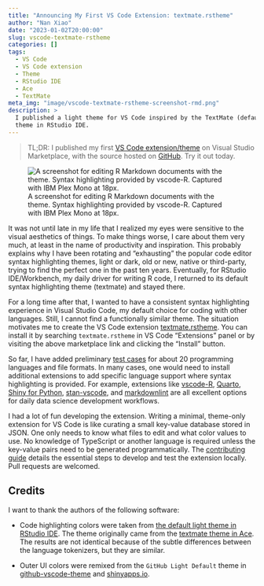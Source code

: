 ```yaml
---
title: "Announcing My First VS Code Extension: textmate.rstheme"
author: "Nan Xiao"
date: "2023-01-02T20:00:00"
slug: vscode-textmate-rstheme
categories: []
tags:
  - VS Code
  - VS Code extension
  - Theme
  - RStudio IDE
  - Ace
  - TextMate
meta_img: "image/vscode-textmate-rstheme-screenshot-rmd.png"
description: >
  I published a light theme for VS Code inspired by the TextMate (default)
  theme in RStudio IDE.
---
```


> TL;DR: I published my first [VS Code extension/theme](https://marketplace.visualstudio.com/items?itemName=nanxstats.textmate-rstheme) on Visual Studio Marketplace, with the source hosted on [GitHub](https://github.com/nanxstats/vscode-textmate-rstheme). Try it out today.

![A screenshot for editing R Markdown documents with the theme. Syntax highlighting provided by vscode-R. Captured with IBM Plex Mono at 18px.](/image/vscode-textmate-rstheme-screenshot-rmd.png)

It was not until late in my life that I realized my eyes were sensitive
to the visual aesthetics of things. To make things worse, I care about
them very much, at least in the name of productivity and inspiration.
This probably explains why I have been rotating and "exhausting" the popular
code editor syntax highlighting themes, light or dark, old or new,
native or third-party, trying to find the perfect one in the past ten years.
Eventually, for RStudio IDE/Workbench, my daily driver for writing
R code, I returned to its default syntax highlighting theme (textmate)
and stayed there.

For a long time after that, I wanted to have a consistent
syntax highlighting experience in Visual Studio Code, my default choice for
coding with other languages. Still, I cannot find a functionally similar theme.
The situation motivates me to create the VS Code extension
[textmate.rstheme](https://marketplace.visualstudio.com/items?itemName=nanxstats.textmate-rstheme).
You can install it by searching `textmate.rstheme` in VS Code "Extensions" panel
or by visiting the above marketplace link and clicking the "Install" button.

So far, I have added preliminary
[test cases](https://github.com/nanxstats/vscode-textmate-rstheme/tree/main/tests)
for about 20 programming languages and file formats.
In many cases, one would need to install additional extensions
to add specific language support where syntax highlighting is provided.
For example, extensions like
[vscode-R](https://marketplace.visualstudio.com/items?itemName=REditorSupport.r),
[Quarto](https://marketplace.visualstudio.com/items?itemName=quarto.quarto),
[Shiny for Python](https://marketplace.visualstudio.com/items?itemName=rstudio.pyshiny),
[stan-vscode](https://marketplace.visualstudio.com/items?itemName=ivan-bocharov.stan-vscode), and
[markdownlint](https://marketplace.visualstudio.com/items?itemName=DavidAnson.vscode-markdownlint)
are all excellent options for daily data science development workflows.

I had a lot of fun developing the extension.
Writing a minimal, theme-only extension for VS Code is like curating
a small key-value database stored in JSON.
One only needs to know what files to edit and what color values to use.
No knowledge of TypeScript or another language is required unless the
key-value pairs need to be generated programmatically.
The [contributing guide](https://github.com/nanxstats/vscode-textmate-rstheme/blob/main/contributing.md)
details the essential steps to develop and test the extension locally.
Pull requests are welcomed.

## Credits

I want to thank the authors of the following software:

- Code highlighting colors were taken from
  [the default light theme in RStudio IDE](https://github.com/rstudio/rstudio/blob/785be459684006f95e947fe4e6f13f6a91db6762/src/cpp/session/resources/themes/textmate.rstheme).
  The theme originally came from the
  [textmate theme in Ace](https://github.com/ajaxorg/ace/blob/f1f6517a30d6819d1c8ca045744cdeb2925ccf0a/src/theme/textmate.css.js).
  The results are not identical because of the subtle differences between
  the language tokenizers, but they are similar.

- Outer UI colors were remixed from the `GitHub Light Default` theme in
  [github-vscode-theme](https://github.com/primer/github-vscode-theme)
  and [shinyapps.io](https://www.shinyapps.io/).
